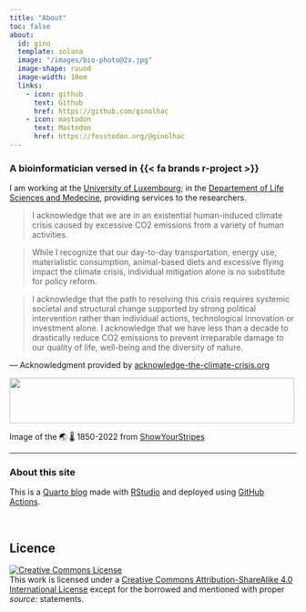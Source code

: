 ```yaml
---
title: "About"
toc: false
about:
  id: gino
  template: solana
  image: "/images/bio-photo@2x.jpg"
  image-shape: round
  image-width: 10em
  links:
    - icon: github
      text: Github
      href: https://github.com/ginolhac
    - icon: mastodon
      text: Mastodon
      href: https://fosstodon.org/@ginolhac
---
```


:::{#gino}

### A bioinformatician versed in {{< fa brands r-project >}}

I am working at the [University of Luxembourg](http://wwwen.uni.lu/); in the [Departement of Life Sciences and Medecine](https://wwwen.uni.lu/recherche/fstm/dlsm), providing services to the researchers.


:::

> I acknowledge that we are in an existential human-induced climate crisis caused by excessive CO2 emissions from a variety of human activities.

>While I recognize that our day-to-day transportation, energy use, materialistic consumption, animal-based diets and excessive flying impact the climate crisis, individual mitigation alone is no substitute for policy reform.

>I acknowledge that the path to resolving this crisis requires systemic societal and structural change supported by strong political intervention rather than individual actions, technological innovation or investment alone.
I acknowledge that we have less than a decade to drastically reduce CO2 emissions to prevent irreparable damage to our quality of life, well-being and the diversity of nature.

— Acknowledgment provided by [acknowledge-the-climate-crisis.org](https://t.co/5E65aAtXqR?amp=1)

<img src="https://showyourstripes.info/stripes/GLOBE---1850-2022-MO.png" width="500" height="80"> 

Image of the 🌏 🌡️ 1850-2022 from [ShowYourStripes](https://showyourstripes.info/)

---


### About this site

This is a [Quarto blog](https://quarto.org/docs/websites/website-blog.html) made with [RStudio](https://posit.co/download/rstudio-desktop/) and deployed using [GitHub Actions](https://github.com/features/actions).

</br>


## Licence

<a rel="license" href="http://creativecommons.org/licenses/by-sa/4.0/">
<img alt="Creative Commons License" style="border-width:0" src="https://i.creativecommons.org/l/by-sa/4.0/88x31.png" /></a><br />
This work is licensed under a <a rel="license" href="http://creativecommons.org/licenses/by-sa/4.0/">Creative Commons Attribution-ShareAlike 4.0 International License</a> except for the borrowed and mentioned with proper _source:_ statements.

</br>

